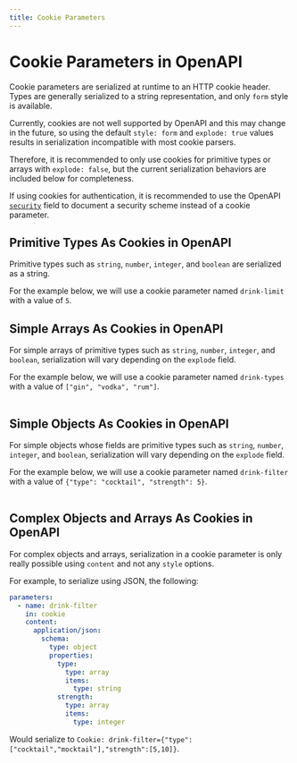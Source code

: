 ```yaml
---
title: Cookie Parameters
---
```


# Cookie Parameters in OpenAPI

Cookie parameters are serialized at runtime to an HTTP cookie header. Types are generally serialized to a string representation, and only `form` style is available.

Currently, cookies are not well supported by OpenAPI and this may change in the future, so using the default `style: form` and `explode: true` values results in serialization incompatible with most cookie parsers.

Therefore, it is recommended to only use cookies for primitive types or arrays with `explode: false`, but the current serialization behaviors are included below for completeness.

If using cookies for authentication, it is recommended to use the OpenAPI [`security`](/openapi/security) field to document a security scheme instead of a cookie parameter.

## Primitive Types As Cookies in OpenAPI

Primitive types such as `string`, `number`, `integer`, and `boolean` are serialized as a string.

For the example below, we will use a cookie parameter named `drink-limit` with a value of `5`.

<Table
  title="Primitive Types Serialization"
  data={[
    {
      style: "`form`",
      explodeTrue: "`Cookie: drink-limit=5` (default)",
      explodeFalse: "`Cookie: drink-limit=5`"
    }
  ]}
  columns={[
    {
      key: "style",
      header: "Style"
    },
    {
      key: "explodeTrue",
      header: "Explode == `true`"
    },
    {
      key: "explodeFalse",
      header: "Explode == `false`"
    }
  ]}
/>

## Simple Arrays As Cookies in OpenAPI

For simple arrays of primitive types such as `string`, `number`, `integer`, and `boolean`, serialization will vary depending on the `explode` field.

For the example below, we will use a cookie parameter named `drink-types` with a value of `["gin", "vodka", "rum"]`.

<Table
  title="Simple Arrays Serialization"
  data={[
    {
      style: "`form`",
      explodeTrue: "`Cookie: drink-types=gin&drink-types=vodka&drink-types=rum` (default)",
      explodeFalse: "`Cookie: drink-types=gin,vodka,rum`"
    }
  ]}
  columns={[
    {
      key: "style",
      header: "Style"
    },
    {
      key: "explodeTrue",
      header: "Explode == `true`"
    },
    {
      key: "explodeFalse",
      header: "Explode == `false`"
    }
  ]}
/>

## Simple Objects As Cookies in OpenAPI

For simple objects whose fields are primitive types such as `string`, `number`, `integer`, and `boolean`, serialization will vary depending on the `explode` field.

For the example below, we will use a cookie parameter named `drink-filter` with a value of `{"type": "cocktail", "strength": 5}`.

<Table
  title="Simple Objects Serialization"
  data={[
    {
      style: "`form`",
      explodeTrue: "`Cookie: type=cocktail&strength=5` (default)",
      explodeFalse: "`Cookie: drink-filter=type,cocktail,strength,5`"
    }
  ]}
  columns={[
    {
      key: "style",
      header: "Style"
    },
    {
      key: "explodeTrue",
      header: "Explode == `true`"
    },
    {
      key: "explodeFalse",
      header: "Explode == `false`"
    }
  ]}
/>

## Complex Objects and Arrays As Cookies in OpenAPI

For complex objects and arrays, serialization in a cookie parameter is only really possible using `content` and not any `style` options.

For example, to serialize using JSON, the following:

```yaml
parameters:
  - name: drink-filter
    in: cookie
    content:
      application/json:
        schema:
          type: object
          properties:
            type:
              type: array
              items:
                type: string
            strength:
              type: array
              items:
                type: integer
```

Would serialize to `Cookie: drink-filter={"type":["cocktail","mocktail"],"strength":[5,10]}`.
